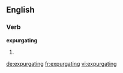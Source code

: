 ==English==

===Verb===
'''expurgating'''

# {{present participle of|expurgate}}

[[de:expurgating]]
[[fr:expurgating]]
[[vi:expurgating]]